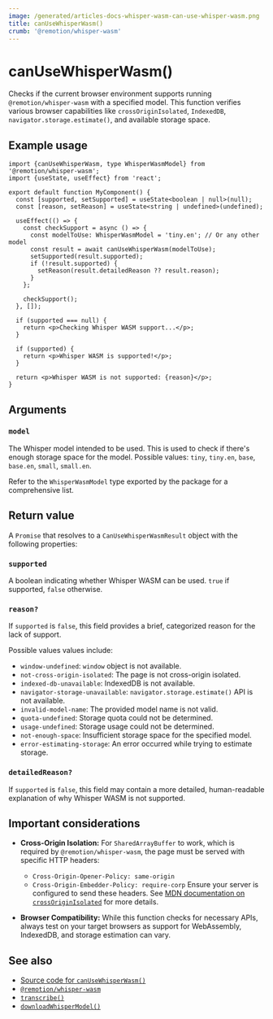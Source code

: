 ```yaml
---
image: /generated/articles-docs-whisper-wasm-can-use-whisper-wasm.png
title: canUseWhisperWasm()
crumb: '@remotion/whisper-wasm'
---
```


# canUseWhisperWasm()

Checks if the current browser environment supports running `@remotion/whisper-wasm` with a specified model. This function verifies various browser capabilities like `crossOriginIsolated`, `IndexedDB`, `navigator.storage.estimate()`, and available storage space.

## Example usage

```tsx twoslash
import {canUseWhisperWasm, type WhisperWasmModel} from '@remotion/whisper-wasm';
import {useState, useEffect} from 'react';

export default function MyComponent() {
  const [supported, setSupported] = useState<boolean | null>(null);
  const [reason, setReason] = useState<string | undefined>(undefined);

  useEffect(() => {
    const checkSupport = async () => {
      const modelToUse: WhisperWasmModel = 'tiny.en'; // Or any other model
      const result = await canUseWhisperWasm(modelToUse);
      setSupported(result.supported);
      if (!result.supported) {
        setReason(result.detailedReason ?? result.reason);
      }
    };

    checkSupport();
  }, []);

  if (supported === null) {
    return <p>Checking Whisper WASM support...</p>;
  }

  if (supported) {
    return <p>Whisper WASM is supported!</p>;
  }

  return <p>Whisper WASM is not supported: {reason}</p>;
}
```

## Arguments

### `model`

The Whisper model intended to be used. This is used to check if there's enough storage space for the model.
Possible values: `tiny`, `tiny.en`, `base`, `base.en`, `small`, `small.en`.

Refer to the `WhisperWasmModel` type exported by the package for a comprehensive list.

## Return value

A `Promise` that resolves to a `CanUseWhisperWasmResult` object with the following properties:

### `supported`

A boolean indicating whether Whisper WASM can be used. `true` if supported, `false` otherwise.

### `reason?`

If `supported` is `false`, this field provides a brief, categorized reason for the lack of support.

Possible values values include:

- `window-undefined`: `window` object is not available.
- `not-cross-origin-isolated`: The page is not cross-origin isolated.
- `indexed-db-unavailable`: IndexedDB is not available.
- `navigator-storage-unavailable`: `navigator.storage.estimate()` API is not available.
- `invalid-model-name`: The provided model name is not valid.
- `quota-undefined`: Storage quota could not be determined.
- `usage-undefined`: Storage usage could not be determined.
- `not-enough-space`: Insufficient storage space for the specified model.
- `error-estimating-storage`: An error occurred while trying to estimate storage.

### `detailedReason?`

If `supported` is `false`, this field may contain a more detailed, human-readable explanation of why Whisper WASM is not supported.

## Important considerations

- **Cross-Origin Isolation:** For `SharedArrayBuffer` to work, which is required by `@remotion/whisper-wasm`, the page must be served with specific HTTP headers:

  - `Cross-Origin-Opener-Policy: same-origin`
  - `Cross-Origin-Embedder-Policy: require-corp`
    Ensure your server is configured to send these headers. See [MDN documentation on `crossOriginIsolated`](https://developer.mozilla.org/en-US/docs/Web/API/Window/crossOriginIsolated) for more details.

- **Browser Compatibility:** While this function checks for necessary APIs, always test on your target browsers as support for WebAssembly, IndexedDB, and storage estimation can vary.

## See also

- [Source code for `canUseWhisperWasm()`](https://github.com/remotion-dev/remotion/blob/main/packages/whisper-wasm/src/can-use-whisper-wasm.ts)
- [`@remotion/whisper-wasm`](/docs/whisper-wasm)
- [`transcribe()`](/docs/whisper-wasm/transcribe)
- [`downloadWhisperModel()`](/docs/whisper-wasm/download-whisper-model)
